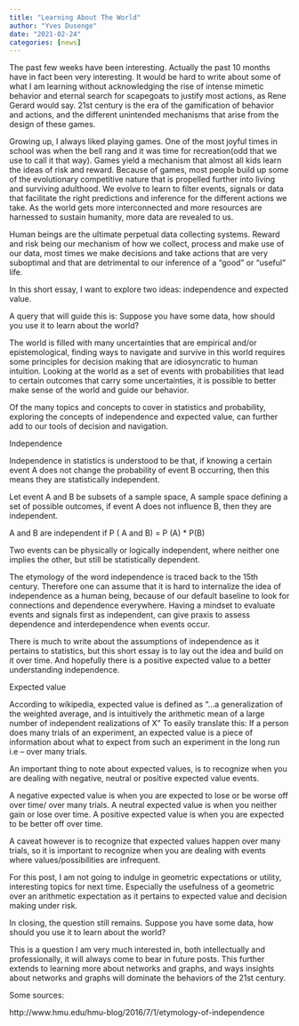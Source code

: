 ```yaml
---
title: "Learning About The World"
author: "Yves Dusenge"
date: "2021-02-24"
categories: [news]
---
```


The past few weeks have been interesting. Actually the past 10 months have in fact been very interesting. It would be hard to write about some of what I am learning without acknowledging the rise of intense mimetic behavior and eternal search for scapegoats to justify most actions, as Rene Gerard would say. 21st century is the era of the gamification of behavior and actions, and the different unintended mechanisms that arise from the design of these games.

Growing up, I always liked playing games. One of the most joyful times in school was when the bell rang and it was time for recreation(odd that we use to call it that way). Games yield a mechanism that almost all kids learn the ideas of risk and reward. Because of games, most people build up some of the evolutionary competitive nature that is propelled further into living and surviving adulthood. We evolve to learn to filter events, signals or data that facilitate the right predictions and inference for the different actions we take. As the world gets more interconnected and more resources are harnessed to sustain humanity, more data are revealed to us.

Human beings are the ultimate perpetual data collecting systems. Reward and risk being our mechanism of how we collect, process and make use of our data, most times we make decisions and take actions that are very suboptimal and that are detrimental to our inference of a “good” or “useful” life.

In this short essay, I want to explore two ideas: independence and expected value.

A query that will guide this is: Suppose you have some data, how should you use it to learn about the world?

The world is filled with many uncertainties that are empirical and/or epistemological, finding ways to navigate and survive in this world requires some principles for decision making that are idiosyncratic to human intuition. Looking at the world as a set of events with probabilities that lead to certain outcomes that carry some uncertainties, it is possible to better make sense of the world and guide our behavior.

Of the many topics and concepts to cover in statistics and probability, exploring the concepts of independence and expected value, can further add to our tools of decision and navigation.

Independence

Independence in statistics is understood to be that, if knowing a certain event A does not change the probability of event B occurring, then this means they are statistically independent.

Let event A and B be subsets of a sample space, A sample space defining a set of possible outcomes, if event A does not influence B, then they are independent.

A and B are independent if P ( A and B) = P (A) * P(B)

Two events can be physically or logically independent, where neither one implies the other, but still be statistically dependent.

The etymology of the word independence is traced back to the 15th century. Therefore one can assume that it is hard to internalize the idea of independence as a human being, because of our default baseline to look for connections and dependence everywhere. Having a mindset to evaluate events and signals first as independent, can give praxis to assess dependence and interdependence when events occur.

There is much to write about the assumptions of independence as it pertains to statistics, but this short essay is to lay out the idea and build on it over time. And hopefully there is a positive expected value to a better understanding independence.

Expected value

According to wikipedia, expected value is defined as “…a generalization of the weighted average, and is intuitively the arithmetic mean of a large number of independent realizations of X” To easily translate this: If a person does many trials of an experiment, an expected value is a piece of information about what to expect from such an experiment in the long run i.e – over many trials.

An important thing to note about expected values, is to recognize when you are dealing with negative, neutral or positive expected value events.

A negative expected value is when you are expected to lose or be worse off over time/ over many trials. A neutral expected value is when you neither gain or lose over time. A positive expected value is when you are expected to be better off over time.

A caveat however is to recognize that expected values happen over many trials, so it is important to recognize when you are dealing with events where values/possibilities are infrequent.

For this post, I am not going to indulge in geometric expectations or utility, interesting topics for next time. Especially the usefulness of a geometric over an arithmetic expectation as it pertains to expected value and decision making under risk.

In closing, the question still remains. Suppose you have some data, how should you use it to learn about the world?

This is a question I am very much interested in, both intellectually and professionally, it will always come to bear in future posts. This further extends to learning more about networks and graphs, and ways insights about networks and graphs will dominate the behaviors of the 21st century.

Some sources:

http://www.hmu.edu/hmu-blog/2016/7/1/etymology-of-independence
